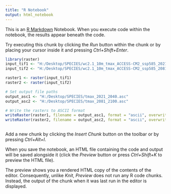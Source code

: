 ---
title: "R Notebook"
output: html_notebook
---

This is an [R Markdown](http://rmarkdown.rstudio.com) Notebook. When you execute code within the notebook, the results appear beneath the code. 

Try executing this chunk by clicking the *Run* button within the chunk or by placing your cursor inside it and pressing *Ctrl+Shift+Enter*. 

```{r}
library(raster)
input_tif1 <- "H:/Desktop/SPECIES/wc2.1_10m_tmax_ACCESS-CM2_ssp585_2021-2040.tif"
input_tif2 <- "H:/Desktop/SPECIES/wc2.1_10m_tmax_ACCESS-CM2_ssp585_2081-2100.tif"

raster1 <- raster(input_tif1)
raster2 <- raster(input_tif2)

# Set output file paths
output_asc1 <- "H:/Desktop/SPECIES/tmax_2021_2040.asc"
output_asc2 <- "H:/Desktop/SPECIES/tmax_2081_2100.asc"

# Write the rasters to ASCII format
writeRaster(raster1, filename = output_asc1, format = "ascii", overwrite = TRUE)
writeRaster(raster2, filename = output_asc2, format = "ascii", overwrite = TRUE)



```

Add a new chunk by clicking the *Insert Chunk* button on the toolbar or by pressing *Ctrl+Alt+I*.

When you save the notebook, an HTML file containing the code and output will be saved alongside it (click the *Preview* button or press *Ctrl+Shift+K* to preview the HTML file).

The preview shows you a rendered HTML copy of the contents of the editor. Consequently, unlike *Knit*, *Preview* does not run any R code chunks. Instead, the output of the chunk when it was last run in the editor is displayed.
